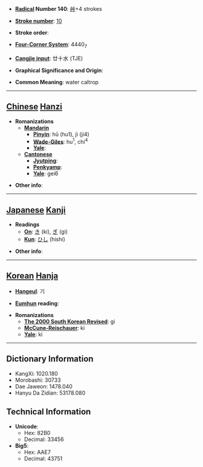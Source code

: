 * '''[[Wiktionary:Chinese radical index| Radical]] Number 140''': [[Wiktionary:Chinese radical index 艸|艸]]+4 strokes

* '''[[Wiktionary:Chinese total strokes index|Stroke number]]''': [[Wiktionary:Chinese total strokes index 10|10]]

* '''Stroke order''': 

* '''[[Wiktionary:Chinese four corner index|Four-Corner System]]''': 4440<sub>7</sub>

* '''[[Wiktionary:Chinese Cangjie index|Cangjie input]]''': 廿十水 (TJE)

* '''Graphical Significance and Origin''': 

* '''Common Meaning''': water caltrop

----

== [[Chinese]] [[Hanzi]] ==

* '''Romanizations'''
** '''[[Mandarin]]'''
*** '''[[Pinyin]]''': hū (hu1), jì (ji4)
*** '''[[Wade-Giles]]''': hu<sup>1</sup>, chi<sup>4</sup>
*** '''[[Yale]]''': 
** '''[[Cantonese]]'''
*** '''[[Jyutping]]''':
*** '''[[Penkyamp]]''': 
*** '''[[Yale]]''': gei6

* '''Other info''': 

----

== [[Japanese]] [[Kanji]] ==

* '''Readings'''
** '''[[On]]''': [[き]] (ki), [[ぎ]] (gi)
** '''[[Kun]]''': [[ひし]] (hishi)

* '''Other info''':  

----

== [[Korean]] [[Hanja]] ==

* '''[[Hangeul]]''': 기

* '''[[Eumhun]] reading''': 

* '''Romanizations'''
** '''[[The 2000 South Korean Revised Romanization|The 2000 South Korean Revised]]''': gi
** '''[[McCune-Reischauer]]''': ki
** '''[[Yale]]''': ki

----

== Dictionary Information ==

* KangXi: 1020.180
* Morobashi: 30733
* Dae Jaweon: 1478.040
* Hanyu Da Zidian: 53178.080

== Technical Information ==

* '''Unicode''':
** Hex: 82B0
** Decimal: 33456
* '''Big5''':
** Hex: AAE7
** Decimal: 43751